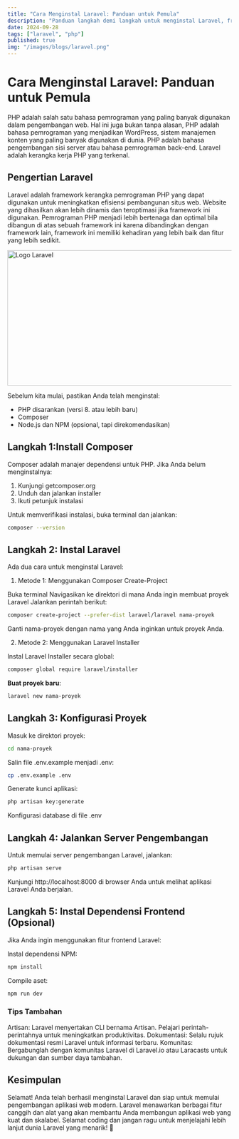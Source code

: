 ```yaml
---
title: "Cara Menginstal Laravel: Panduan untuk Pemula"
description: "Panduan langkah demi langkah untuk menginstal Laravel, framework PHP yang populer untuk pengembangan web modern."
date: 2024-09-28
tags: ["laravel", "php"]
published: true
img: "/images/blogs/laravel.png"
---
```


# Cara Menginstal Laravel: Panduan untuk Pemula

PHP adalah salah satu bahasa pemrograman yang paling banyak digunakan dalam pengembangan web. Hal ini juga bukan tanpa alasan, PHP adalah bahasa pemrograman yang menjadikan WordPress, sistem manajemen konten yang paling banyak digunakan di dunia. PHP adalah bahasa pengembangan sisi server atau bahasa pemrograman back-end. Laravel adalah kerangka kerja PHP yang terkenal.

## Pengertian Laravel

Laravel adalah framework kerangka pemrograman PHP yang dapat digunakan untuk meningkatkan efisiensi pembangunan situs web. Website yang dihasilkan akan lebih dinamis dan teroptimasi jika framework ini digunakan. Pemrograman PHP menjadi lebih bertenaga dan optimal bila dibangun di atas sebuah framework ini karena dibandingkan dengan framework lain, framework ini memiliki kehadiran yang lebih baik dan fitur yang lebih sedikit.

<Image src="/images/blogs/laravel.png" width="718" height="304" alt="Logo Laravel" />

Sebelum kita mulai, pastikan Anda telah menginstal:

- PHP disarankan (versi 8. atau lebih baru)
- Composer
- Node.js dan NPM (opsional, tapi direkomendasikan)

## Langkah 1:Install Composer

Composer adalah manajer dependensi untuk PHP. Jika Anda belum menginstalnya:

1. Kunjungi getcomposer.org
2. Unduh dan jalankan installer
3. Ikuti petunjuk instalasi

Untuk memverifikasi instalasi, buka terminal dan jalankan:

```bash title="bash"
composer --version
```

## Langkah 2: Instal Laravel

Ada dua cara untuk menginstal Laravel:

1. Metode 1: Menggunakan Composer Create-Project

Buka terminal
Navigasikan ke direktori di mana Anda ingin membuat proyek Laravel
Jalankan perintah berikut:

```bash title="bash"
composer create-project --prefer-dist laravel/laravel nama-proyek
```

Ganti nama-proyek dengan nama yang Anda inginkan untuk proyek Anda.

2. Metode 2: Menggunakan Laravel Installer

Instal Laravel Installer secara global:

```bash title="bash"
composer global require laravel/installer
```

**Buat proyek baru**:

```bash title="bash"
laravel new nama-proyek
```

## Langkah 3: Konfigurasi Proyek

Masuk ke direktori proyek:

```bash title="bash"
cd nama-proyek
```

Salin file .env.example menjadi .env:

```bash title="bash"
cp .env.example .env
```

Generate kunci aplikasi:

```bash title="bash"
php artisan key:generate
```

Konfigurasi database di file .env

## Langkah 4: Jalankan Server Pengembangan

Untuk memulai server pengembangan Laravel, jalankan:

```bash title="bash"
php artisan serve
```

Kunjungi http://localhost:8000 di browser Anda untuk melihat aplikasi Laravel Anda berjalan.

## Langkah 5: Instal Dependensi Frontend (Opsional)

Jika Anda ingin menggunakan fitur frontend Laravel:

Instal dependensi NPM:

```bash title="bash"
npm install
```

Compile aset:

```bash title="bash"
npm run dev
```

### Tips Tambahan

Artisan: Laravel menyertakan CLI bernama Artisan. Pelajari perintah-perintahnya untuk meningkatkan produktivitas.
Dokumentasi: Selalu rujuk dokumentasi resmi Laravel untuk informasi terbaru.
Komunitas: Bergabunglah dengan komunitas Laravel di Laravel.io atau Laracasts untuk dukungan dan sumber daya tambahan.

## Kesimpulan

Selamat! Anda telah berhasil menginstal Laravel dan siap untuk memulai pengembangan aplikasi web modern. Laravel menawarkan berbagai fitur canggih dan alat yang akan membantu Anda membangun aplikasi web yang kuat dan skalabel.
Selamat coding dan jangan ragu untuk menjelajahi lebih lanjut dunia Laravel yang menarik! 🚀
